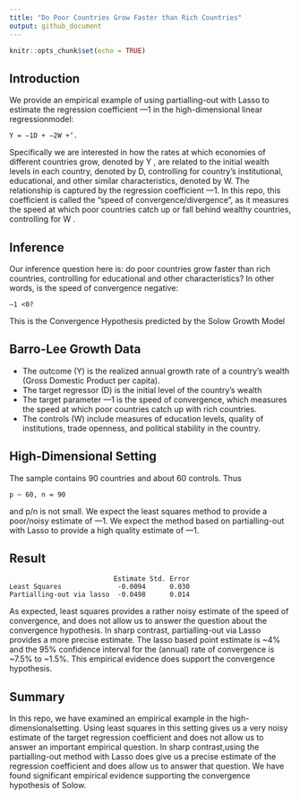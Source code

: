 ```yaml
---
title: "Do Poor Countries Grow Faster than Rich Countries"
output: github_document
---
```


```r
knitr::opts_chunk$set(echo = TRUE)
```

## Introduction
We provide an empirical example of using partialling-out with Lasso to estimate the regression coefficient —1 in the high-dimensional linear regressionmodel:

    Y = —1D + —2W +‘.

Specifically we are interested in how the rates at which economies of different countries grow, denoted by Y , are related to the initial wealth levels in each country, denoted by D, controlling for country’s institutional, educational, and other similar characteristics, denoted by W.
The relationship is captured by the regression coefficient —1.
In this repo, this coefficient is called the “speed of convergence/divergence”, as it measures the speed at which poor countries catch up or fall behind wealthy countries, controlling for W .

## Inference

Our inference question here is: do poor countries grow faster than rich countries, controlling for educational and other characteristics? In other words, is the speed of convergence negative:
 
    —1 <0?
 
This is the Convergence Hypothesis predicted by the Solow Growth Model


## Barro-Lee Growth Data

- The outcome (Y) is the realized annual growth rate of a country’s wealth (Gross Domestic Product per capita).
- The target regressor (D) is the initial level of the country’s wealth
- The target parameter —1 is the speed of convergence, which measures the speed at which poor countries catch up with rich countries.
- The controls (W) include measures of education levels, quality of institutions, trade openness, and political stability in the country.

## High-Dimensional Setting

The sample contains 90 countries and about 60 controls. Thus

    p ~ 60, n = 90
    
and p/n is not small.
We expect the least squares method to provide a poor/noisy estimate of —1.
We expect the method based on partialling-out with Lasso to provide a high quality estimate of —1.

## Result

```
                          Estimate Std. Error
Least Squares              -0.0094      0.030
Partialling-out via lasso  -0.0498      0.014
```

As expected, least squares provides a rather noisy estimate of the speed of convergence, and does not allow us to answer the question about the convergence hypothesis.
In sharp contrast, partialling-out via Lasso provides a more precise estimate.
The lasso based point estimate is ~4% and the 95% confidence interval for the (annual) rate of convergence is
~7.5% to ~1.5%.
This empirical evidence does support the convergence hypothesis.

## Summary

In this repo, we have examined an empirical example in the high-dimensionalsetting.
Using least squares in this setting gives us a very noisy estimate of the target regression coefficient and does not allow us to answer an important empirical question.
In sharp contrast,using the partialling-out method with Lasso does give us a precise estimate of the regression coefficient and does allow us to answer that question.
We have found significant empirical evidence supporting the convergence hypothesis of Solow.

